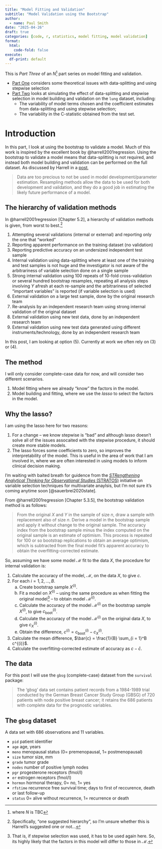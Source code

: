 ```yaml
---
title: "Model Fitting and Validation"
subtitle: "Model Validation using the Bootstrap"
author:
  - name: Paul Smith
date: "2025-04-26"
draft: true
categories: [code, r, statistics, model fitting, model validation]
format:
  html:
    code-fold: false
execute:
  df-print: default
---
```


This is *Part Three* of an $N$^[where $N$ is TBC] part series on model fitting and validation.

- [Part One](../06-stepwise_datasplitting/index.qmd) considers some theoretical issues with data-splitting and using stepwise selection
- [Part Two](../07-stepwise_datasplitting_simulation/index.qmd) looks at simulating the effect of data-splitting and stepwise selection in model building and validation on the `lung` dataset, including:
    - The variability of model terms chosen and the coefficient estimates from data-splitting and using stepwise selection;
    - The variability in the C-statistic obtained from the test set.

# Introduction

In this part, I look at using the bootstrap to validate a model. Much of this
work is inspired by the excellent book by @harrell2001regression. Using the
bootstrap to validate a model means that data-splitting is not required, and
instead both model building and validation can be performed on the full
dataset. As discussed by Harrell in
a [post](https://www.fharrell.com/post/split-val/),

> Data are too precious to not be used in model development/parameter
estimation. Resampling methods allow the data to be used for both development
and validation, and they do a good job in estimating the likely future
performance of a model.

:::{.callout-note collapse="true"}
# The hierarchy of validation methods

In @harrell2001regression[Chapter 5.2], a hierarchy of validation methods is
given, from worst to best.^[Specifically, "one suggested hierarchy", so I'm
unsure whether this is Harrell's suggested one or not...]


1. Attempting several validations (internal or external) and reporting only the one that “worked”
2. Reporting apparent performance on the training dataset (no validation)
3. Reporting predictive accuracy on an undersized independent test sample
4. Internal validation using data-splitting where at least one of the training
and test samples is not huge and the investigator is not aware of the
arbitrariness of variable selection done on a single sample
5. Strong internal validation using 100 repeats of 10-fold cross-validation or
   several hundred bootstrap resamples, repeating all analysis steps involving
   $Y$ afresh at each re-sample and the arbitrariness of selected “important
variables” is reported (if variable selection is used)
6. External validation on a large test sample, done by the original research
team
7. Re-analysis by an independent research team using strong internal validation of the original dataset
8. External validation using new test data, done by an independent research
team
9. External validation using new test data generated using different
   instruments/technology, done by an independent research team

In this post, I am looking at option (5). Currently at work we often rely on (3) or (4).

:::


## The method

I will only consider complete-case data for now, and will consider two different scenarios.

1. Model fitting where we already "know" the factors in the model.
2. Model building and fitting, where we use the *lasso* to select the factors
   in the model.

:::{.callout-note collapse="true"}
# Why the lasso?

I am using the lasso here for two reasons:

1. For a change -- we know stepwise is "bad" and although lasso doesn't solve all of the issues assocaited with the stepwise procedure, it should create more stable models.
2. The lasso forces some coefficients to zero, so improves the interpretability of the model. This is useful in the area of work that I am involved in, where we are often interested in using models to inform clinical decision making.

I'm waiting with baited breath for guidence from the [*STRengthening Analytical
Thinking for Observational Studies*
(STRATOS)](https://stratos-initiative.org/group_2) initiative on variable
selection techniques for multivariate anaylsis, but I'm not sure it's coming
anytime soon [@sauerbrei2020state]. 

:::

From @harrell2001regression[Chapter 5.3.5], the bootstrap validation method is as follows:

>  From the original $X$ and $Y$ in the sample of size $n$, draw a sample with
replacement also of size $n$. Derive a model in the bootstrap sample and apply
it without change to the original sample. The accuracy index from the bootstrap
sample minus the index computed on the original sample is an estimate of
optimism. This process is repeated for $100$ or so bootstrap replications to
obtain an average optimism, which is subtracted from the final model fit’s
apparent accuracy to obtain the overfitting-corrected estimate.

So, assuming we have some model $\mathcal{M}$ fit to the data $X$, the procedure for internal validation is:

1. Calculate the accuracy of the model, $\mathcal{M}$, on the data $X$, to give $c$.
2. For each $i = 1, 2, \ldots, B$.
    a. Create bootstrap sample $X^{(i)}$.
    b. Fit a model on $X^{(i)}$ -- using the same procedure as when fitting the original model^[That is, if stepwise selection was used, it has to be used again here. So, its highly likely that the factors in this model will differ to those in $\mathcal{M}$.] -- to obtain model $\mathcal{M}^{(i)}$.
    c. Calculate the accuracy of the model $\mathcal{M}^{(i)}$ on the bootstrap sample $X^{(i)}$, to give $c^{(i)}_\text{boot}$.
    d. Calculate the accuracy of the model $\mathcal{M}^{(i)}$ on the original data $X$, to give $c^{(i)}_X$.
    e. Obtain the difference, $c^{(i)} = c^{(i)}_\text{boot} - c^{(i)}_X$.
3. Calculate the mean difference, $\bar{c} = \frac{1}{B} \sum_{i = 1}^B c^{(i)}$.
4. Calculate the overfitting-corrected estimate of accuracy as $c - \bar{c}$.

## The data

For this post I will use the `gbsg` (complete-case) dataset from the `survival` package:

> The ‘gbsg’ data set contains patient records from a 1984-1989 trial conducted
by the German Breast Cancer Study Group (GBSG) of 720 patients with node
positive breast cancer; it retains the 686 patients with complete data for the
prognostic variables.

:::{.callout-tip collapse="true"}
# The `gbsg` dataset

A data set with 686 observations and 11 variables.

- `pid` patient identifier
- `age` age, years
- `meno` menopausal status (0= premenopausal, 1= postmenopausal)
- `size` tumor size, mm
- `grade` tumor grade
- `nodes` number of positive lymph nodes
- `pgr` progesterone receptors (fmol/l)
- `er` estrogen receptors (fmol/l)
- `hormon` hormonal therapy, 0= no, 1= yes
- `rfstime` recurrence free survival time; days to first of reccurence, death or last follow-up
- `status` 0= alive without recurrence, 1= recurrence or death

:::
